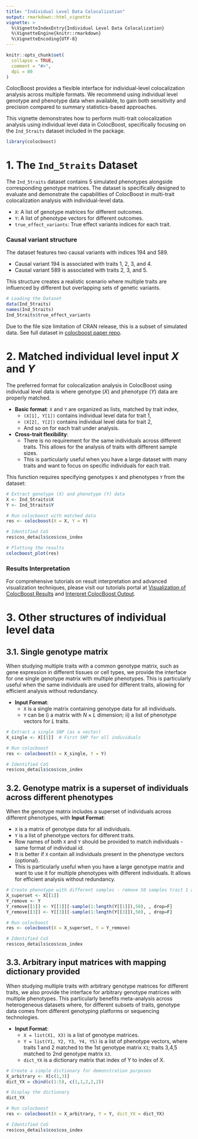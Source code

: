 ```yaml
---
title: "Individual Level Data Colocalization"
output: rmarkdown::html_vignette
vignette: >
  %\VignetteIndexEntry{Individual Level Data Colocalization}
  %\VignetteEngine{knitr::rmarkdown}
  %\VignetteEncoding{UTF-8}
---
```


```r
knitr::opts_chunk$set(
  collapse = TRUE,
  comment = "#>",
  dpi = 80
)
```


ColocBoost provides a flexible interface for individual-level colocalization analysis across multiple formats. 
We recommend using individual level genotype and phenotype data when available, to gain both sensitivity and precision compared to summary statistics-based approaches.

This vignette demonstrates how to perform multi-trait colocalization analysis using individual level data in ColocBoost, 
specifically focusing on the `Ind_5traits` dataset included in the package.


```r
library(colocboost)
```


# 1. The `Ind_5traits` Dataset


The `Ind_5traits` dataset contains 5 simulated phenotypes alongside corresponding genotype matrices. 
The dataset is specifically designed to evaluate and demonstrate the capabilities of ColocBoost in multi-trait colocalization analysis with individual-level data.

- `X`: A list of genotype matrices for different outcomes. 
- `Y`: A list of phenotype vectors for different outcomes. 
- `true_effect_variants`: True effect variants indices for each trait.

### Causal variant structure
The dataset features two causal variants with indices 194 and 589.

- Causal variant 194 is associated with traits 1, 2, 3, and 4.
- Causal variant 589 is associated with traits 2, 3, and 5.

This structure creates a realistic scenario where multiple traits are influenced by different but overlapping sets of genetic variants.


```r
# Loading the Dataset
data(Ind_5traits)
names(Ind_5traits)
Ind_5traits$true_effect_variants
```

Due to the file size limitation of CRAN release, this is a subset of simulated data. See full dataset in [colocboost paper repo](https://github.com/StatFunGen/colocboost-paper).

# 2. Matched individual level input $X$ and $Y$


The preferred format for colocalization analysis in ColocBoost using individual level data is where genotype ($X$) and phenotype ($Y$) data are properly matched.

- **Basic format**: `X` and `Y` are organized as lists, matched by trait index,
    - `(X[1], Y[1])` contains individual level data for trait 1,
    - `(X[2], Y[2])` contains individual level data for trait 2,
    - And so on for each trait under analysis.
- **Cross-trait flexibility**: 
    - There is no requirement for the same individuals across different traits. This allows for the analysis of traits with different sample sizes.
    - This is particularly useful when you have a large dataset with many traits and want to focus on specific individuals for each trait.


This function requires specifying genotypes `X` and phenotypes `Y` from the dataset:
```r
# Extract genotype (X) and phenotype (Y) data
X <- Ind_5traits$X
Y <- Ind_5traits$Y

# Run colocboost with matched data
res <- colocboost(X = X, Y = Y)

# Identified CoS
res$cos_details$cos$cos_index

# Plotting the results
colocboost_plot(res)
```


### Results Interpretation

For comprehensive tutorials on result interpretation and advanced visualization techniques, please visit our tutorials portal 
at [Visualization of ColocBoost Results](https://statfungen.github.io/colocboost/articles/Visualization_ColocBoost_Output.html) and
[Interpret ColocBoost Output](https://statfungen.github.io/colocboost/articles/Interpret_ColocBoost_Output.html).


# 3. Other structures of individual level data

## 3.1. Single genotype matrix

When studying multiple traits with a common genotype matrix, such as gene expression in different tissues or cell types, 
we provide the interface for one single genotype matrix with multiple phenotypes. 
This is particularly useful when the same individuals are used for different traits, allowing for efficient analysis without redundancy.

- **Input Format**:
    - `X` is a single matrix containing genotype data for all individuals. 
    - `Y` can be i) a matrix with $N \times L$ dimension; ii) a list of phenotype vectors for $L$ traits.


```r
# Extract a single SNP (as a vector)
X_single <- X[[1]]  # First SNP for all individuals

# Run colocboost
res <- colocboost(X = X_single, Y = Y)

# Identified CoS
res$cos_details$cos$cos_index
```


## 3.2. Genotype matrix is a superset of individuals across different phenotypes

When the genotype matrix includes a superset of individuals across different phenotypes, with **Input Format**:

- `X` is a matrix of genotype data for all individuals.
- `Y` is a list of phenotype vectors for different traits.
- Row names of both `X` and `Y` should be provided to match individuals - same format of individual id.
- It is better if `X` contain all individuals present in the phenotype vectors (optional).
- This is particularly useful when you have a large genotype matrix and want to use it for multiple phenotypes with different individuals. 
It allows for efficient analysis without redundancy.


```r
# Create phenotype with different samples - remove 50 samples trait 1 and trait 3.
X_superset <- X[[1]] 
Y_remove <- Y
Y_remove[[1]] <- Y[[1]][-sample(1:length(Y[[1]]),50), , drop=F]
Y_remove[[3]] <- Y[[3]][-sample(1:length(Y[[3]]),50), , drop=F]

# Run colocboost
res <- colocboost(X = X_superset, Y = Y_remove)

# Identified CoS
res$cos_details$cos$cos_index
```




## 3.3. Arbitrary input matrices with mapping dictionary provided

When studying multiple traits with arbitrary genotype matrices for different traits, 
we also provide the interface for arbitrary genotype matrices with multiple phenotypes. 
This particularly benefits meta-analysis across heterogeneous datasets where, for different subsets of traits,
genotype data comes from different genotyping platforms or sequencing technologies.

- **Input Format**:
    - `X = list(X1, X3)` is a list of genotype matrices.
    - `Y = list(Y1, Y2, Y3, Y4, Y5)` is a list of phenotype vectors, where traits 1 and 2 matched to the 1st genotype matrix `X1`; 
    traits 3,4,5 matched to 2nd genotype matrix `X3`.
    - `dict_YX` is a dictionary matrix that index of Y to index of X.


```r
# Create a simple dictionary for demonstration purposes
X_arbitrary <- X[c(1,3)] 
dict_YX = cbind(c(1:5), c(1,1,2,2,2))

# Display the dictionary
dict_YX

# Run colocboost
res <- colocboost(X = X_arbitrary, Y = Y, dict_YX = dict_YX)

# Identified CoS
res$cos_details$cos$cos_index
```